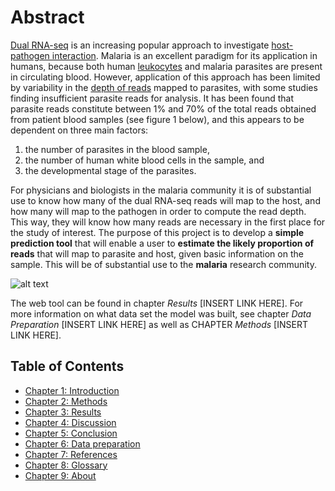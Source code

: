 # Abstract

[Dual RNA-seq](http://journals.plos.org/plospathogens/article?id=10.1371/journal.ppat.1006033 "Why dual RNA-Seq data?") is an increasing popular approach to investigate [host-pathogen interaction](https://www.ncbi.nlm.nih.gov/pmc/articles/PMC96643/ "how microbes sustain themselves within host organism"). Malaria is an excellent paradigm for its application in humans, because both human [leukocytes]("They are part of the body's immune system and help the body to fight infection and other diseases.") and malaria parasites are present in circulating blood. However, application of this approach has been limited by variability in the [depth of reads](https://emea.illumina.com/science/education/sequencing-coverage.html "average number of reads that align to, ie cover, known reference bases") mapped to parasites, with some studies finding insufficient parasite reads for analysis. It has been found that parasite reads constitute between 1% and 70% of the total reads obtained from patient blood samples (see figure 1 below), and this appears to be dependent on three main factors:

1) the number of parasites in the blood sample, 
2) the number of human white blood cells in the sample, and 
3) the developmental stage of the parasites. 

For physicians and biologists in the malaria community it is of substantial use to know how many of the dual RNA-seq reads will map to the host, and how many will map to the pathogen in order to compute the read depth. This way, they will know how many reads are necessary in the first place for the study of interest. 
The purpose of this project is to develop a __simple prediction tool__ that will enable a user to __estimate the likely proportion of reads__ that will map to parasite and host, given basic information on the sample. This will be of substantial use to the __malaria__ research community.

![alt text][density]
<!--
<img src="https://github.com/burfel/malaria-prediction/blob/master/shinyapp2/img/pathogen-read-density.png"
     alt="Markdown Monster icon"
     style="float: left; margin-right: 10px;" />
-->

The web tool can be found in chapter _Results_ [INSERT LINK HERE]. 
For more information on what data set the model was built, see chapter _Data Preparation_ [INSERT LINK HERE] as well as CHAPTER _Methods_ [INSERT LINK HERE].


## Table of Contents
  * [Chapter 1: Introduction](#chapter-1)
  * [Chapter 2: Methods](#chapter-2)
  * [Chapter 3: Results](#chapter-3) 
  * [Chapter 4: Discussion](#chapter-4) 
  * [Chapter 5: Conclusion](#chapter-5) 
  * [Chapter 6: Data preparation](#chapter-6) 
  * [Chapter 7: References](#chapter-7) 
  * [Chapter 8: Glossary](#chapter-8) 
  * [Chapter 9: About](#chapter-9) 

[density]: ../img/pathogen_read_density.png "Density plot visualising the variation of reads that map to the pathogen"

<!---
<div>
###A title using myStyle.css {.bigbaseline}
</div>
--->
